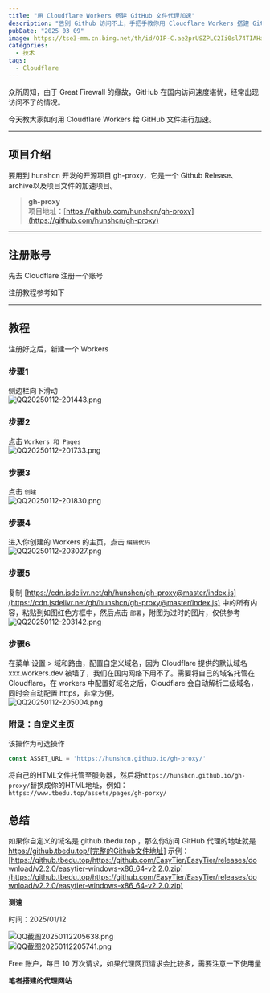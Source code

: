 ```yaml
---
title: "用 Cloudflare Workers 搭建 GitHub 文件代理加速"
description: "告别 Github 访问不上，手把手教你用 Cloudflare Workers 搭建 GitHub 文件代理加速服务，嘎嘎快！"
pubDate: "2025 03 09"
image: https://tse3-mm.cn.bing.net/th/id/OIP-C.ae2prUSZPLC2Ii0sl74TIAHaEK?rs=1&pid=ImgDetMain
categories:
  - 技术
tags:
  - Cloudflare
---
```



众所周知，由于 Great Firewall 的缘故，GitHub 在国内访问速度堪忧，经常出现访问不了的情况。

今天教大家如何用 Cloudflare Workers 给 GitHub 文件进行加速。

---

## 项目介绍  

要用到  hunshcn 开发的开源项目 gh-proxy，它是一个 Github Release、archive以及项目文件的加速项目。

> **gh-proxy**  
项目地址：[https://github.com/hunshcn/gh-proxy](https://github.com/hunshcn/gh-proxy)  

---

## 注册账号

先去 Cloudflare 注册一个账号

注册教程参考如下

<LinkCard
  title="Cloudflare教程：如何注册账户、购买域名、开启免费CDN服务？"
  desc="作者 – 椅栏听风"
  url="https://oyouoo.com/cloudflare-tutorial/"
  img="https://oyouoo.com/wp-content/uploads/2024/12/avatar-logo-150x150.png"
  target="_blank"
/>

---

## 教程

注册好之后，新建一个 Workers

### 步骤1

侧边栏向下滑动  
![QQ20250112-201443.png](https://www.helloimg.com/i/2025/01/12/6783b29033266.png)

### 步骤2

点击 `Workers 和 Pages`  
![QQ20250112-201733.png](https://www.helloimg.com/i/2025/01/12/6783b28f7a17e.png)

### 步骤3

点击 `创建`  
![QQ20250112-201830.png](https://www.helloimg.com/i/2025/01/12/6783b29045551.png)

### 步骤4

进入你创建的 Workers 的主页，点击 `编辑代码`  
![QQ20250112-203027.png](https://www.helloimg.com/i/2025/01/12/6783b5a2d43e0.png)

### 步骤5

复制 [https://cdn.jsdelivr.net/gh/hunshcn/gh-proxy@master/index.js](https://cdn.jsdelivr.net/gh/hunshcn/gh-proxy@master/index.js) 中的所有内容，粘贴到如图红色方框中，然后点击 `部署`，附图为过时的图片，仅供参考  
![QQ20250112-203142.png](https://www.helloimg.com/i/2025/01/12/6783b5a331ede.png)

### 步骤6

在菜单 设置 > 域和路由，配置自定义域名，因为 Cloudflare 提供的默认域名 xxx.workers.dev 被墙了，我们在国内网络下用不了。需要将自己的域名托管在 Cloudflare，在 workers 中配置好域名之后，Cloudflare 会自动解析二级域名，同时会自动配置 https，非常方便。  
![QQ20250112-205004.png](https://www.helloimg.com/i/2025/01/12/6783b9de73733.png)

### 附录：自定义主页

该操作为可选操作

```js
const ASSET_URL = 'https://hunshcn.github.io/gh-proxy/'
```

将自己的HTML文件托管至服务器，然后将`https://hunshcn.github.io/gh-proxy/`替换成你的HTML地址，例如：`https://www.tbedu.top/assets/pages/gh-porxy/`

## 总结

如果你自定义的域名是 github.tbedu.top ，那么你访问 GitHub 代理的地址就是 https://github.tbedu.top/[完整的Github文件地址]
示例：[https://github.tbedu.top/https://github.com/EasyTier/EasyTier/releases/download/v2.2.0/easytier-windows-x86_64-v2.2.0.zip](https://github.tbedu.top/https://github.com/EasyTier/EasyTier/releases/download/v2.2.0/easytier-windows-x86_64-v2.2.0.zip)

**测速**

时间：2025/01/12

![QQ截图20250112205638.png](https://www.helloimg.com/i/2025/01/12/6783bc021fa38.png)  
![QQ截图20250112205741.png](https://www.helloimg.com/i/2025/01/12/6783bc05ea371.png)  

<Warning>Free 账户，每日 10 万次请求，如果代理网页请求会比较多，需要注意一下使用量</Warning>

**笔者搭建的代理网站**
<LinkCard
  title="GitHub下载加速"
  desc="提供GitHub下载加速服务"
  url="https://www.tbedu.top/gh-porxy/"
  img="https://www.helloimg.com/i/2025/01/12/6783841a2aa9e.png"
  target="_blank"
/>